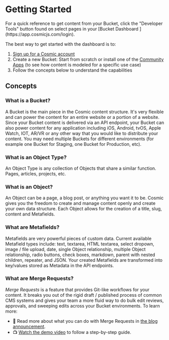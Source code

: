 
# Getting Started

<Callout emoji="🚀">
  For a quick reference to get content from your Bucket, click the "Developer
  Tools" button found on select pages in your [Bucket Dashboard
  ](https://app.cosmicjs.com/login).
</Callout>

The best way to get started with the dashboard is to:

1. [Sign up for a Cosmic account](https://app.cosmicjs.com/signup)
2. Create a new Bucket: Start from scratch or install one of the [Community Apps](https://www.cosmicjs.com/apps) (to see how content is modeled for a specific use case)
3. Follow the concepts below to understand the capabilities

## Concepts

### What is a Bucket?

A Bucket is the main piece in the Cosmic content structure. It's very flexible and can power the content for an entire website or a portion of a website. Since your Bucket content is delivered via an API endpoint, your Bucket can also power content for any application including iOS, Android, tvOS, Apple Watch, IOT, AR/VR or any other way that you would like to distribute your content. You may need multiple Buckets for different environments (for example one Bucket for Staging, one Bucket for Production, etc).

### What is an Object Type?

An Object Type is any collection of Objects that share a similar function. Pages, articles, projects, etc.

### What is an Object?

An Object can be a page, a blog post, or anything you want it to be. Cosmic gives you the freedom to create and manage content openly and create your own data structure. Each Object allows for the creation of a title, slug, content and Metafields.

### What are Metafields?

Metafields are very powerful pieces of custom data. Current available Metafield types include: text, textarea, HTML textarea, select dropown, image / file upload, date, single Object relationship, multiple Object relationship, radio buttons, check boxes, markdown, parent with nested children, repeater, and JSON. Your created Metafields are transformed into key/values stored as Metadata in the API endpoints.

### What are Merge Requests?

<i>Merge Requests</i> is a feature that provides Git-like workflows for your content.
It breaks you out of the rigid draft / published process of common CMS systems and
gives your team a more fluid way to do bulk edit reviews, approvals, and sweeping
edits across your Bucket environments. To learn more:

- 📃 Read more about what you can do with Merge Requests in [the blog announcement](https://www.cosmicjs.com/blog/introducing-merge-requests).
- 📺 [Watch the demo video](https://www.youtube.com/watch?v=GfJo1wW3ZEY) to follow a step-by-step guide.

